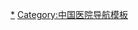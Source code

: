 {{Navbox
|name = 中华人民共和国国家卫生健康委员会直属医院
|title = [[中华人民共和国国家卫生健康委员会直属（管理）医院|<span style="color:#ffffff;">中华人民共和国国家卫生健康委员会直属（管理）医院</span>]]
|titlestyle = background:#bb0000; color: #ffffff;
|bodyclass = hlist
|groupstyle = background: #bb0000; color: #ffffff;
|evenstyle = background:#eff2ff;

|group1 = [[华北|{{white|华北}}]]<sub>12</sub>
|list1  = 
* {{colortext|text=[[北京|{{white|北京}}]]<sub>11</sub>|border=#F08080|bc=#F08080|c=#ffffff}} [[北京协和医院]]
* [[北京医院]]
* [[中日友好医院]]
* [[中国医学科学院阜外医院]]
* [[中国医学科学院肿瘤医院]]
* [[中国医学科学院整形外科医院]]
* [[北京大学第一医院]]
* [[北京大学人民医院]]
* [[北京大学第三医院]]
* [[北京大学口腔医院]]
* [[北京大学第六医院]]

* {{colortext|text=[[天津|{{white|天津}}]]<sub>1</sub>|border=#F08080|bc=#F08080|c=#ffffff}} [[中国医学科学院血液病医院]]

|group2 = [[中国东北地区|{{white|东北}}]]<sub>4</sub>
|list2  = 
* {{colortext|text=[[吉林|{{white|吉林}}]]<sub>4</sub>|border=#F08080|bc=#F08080|c=#ffffff}} [[吉林大学第一医院]]
* [[吉林大学第二医院]]
* [[吉林大学中日联谊医院]]
* [[吉林大学口腔医院]]

|group3 = [[华东|{{white|华东}}]]<sub>9</sub>
|list3  = 
* {{colortext|text=[[上海|{{white|上海}}]]<sub>6</sub>|border=#F08080|bc=#F08080|c=#ffffff}} [[复旦大学附属中山医院]]
* [[复旦大学附属华山医院]]
* [[复旦大学附属儿科医院]]
* [[复旦大学附属妇产科医院]]
* [[复旦大学附属眼耳鼻喉科医院]]
* [[复旦大学附属肿瘤医院]]

* {{colortext|text=[[江苏|{{white|江苏}}]]<sub>1</sub>|border=#F08080|bc=#F08080|c=#ffffff}} [[中国医学科学院皮肤病研究所|中国医学科学院皮肤病医院]]

* {{colortext|text=[[山东|{{white|山东}}]]<sub>2</sub>|border=#F08080|bc=#F08080|c=#ffffff}} [[山东大学齐鲁医院]]
* [[山东大学第二医院]]

|group4 = [[中国中南地区|{{white|中南}}]]<sub>12</sub>
|list4  = 
* {{colortext|text=[[湖北|{{white|湖北}}]]<sub>3</sub>|border=#F08080|bc=#F08080|c=#ffffff}} [[武汉协和医院|华中科技大学同济医学院附属协和医院]]
* [[武汉同济医院|华中科技大学同济医学院附属同济医院]]
* [[梨园医院|华中科技大学同济医学院附属梨园医院]]

* {{colortext|text=[[湖南|{{white|湖南}}]]<sub>3</sub>|border=#F08080|bc=#F08080|c=#ffffff}} [[中南大学湘雅医院]]
* [[中南大学湘雅二医院]]
* [[中南大学湘雅三医院]]

* {{colortext|text=[[广东|{{white|广东}}]]<sub>6</sub>|border=#F08080|bc=#F08080|c=#ffffff}} [[中山大学附属第一医院]]
* [[中山大学孙逸仙纪念医院]]
* [[中山大学附属第三医院]]
* [[中山大学肿瘤防治中心]]
* [[中山大学中山眼科中心]]
* [[中山大学附属口腔医院]]

|group5 = [[中国西南地区|{{white|西南}}]]<sub>4</sub>
|list5  = 
* {{colortext|text=[[四川|{{white|四川}}]]<sub>4</sub>|border=#F08080|bc=#F08080|c=#ffffff}} [[四川大学华西医院]]
* [[四川大學華西第二醫院]]
* [[四川大学华西口腔医院]]
* [[四川大学华西第四医院]]

|group6 = [[中国西北地区|{{white|西北}}]]<sub>3</sub>
|list6 = 
* {{colortext|text=[[陕西|{{white|陕西}}]]<sub>3</sub>|border=#F08080|bc=#F08080|c=#ffffff}} [[西安交通大学第一附属医院]]
* [[西安交通大学第二附属医院]]
* [[西安交通大学口腔医院]]

|belowstyle = background: #bb0000; color: #ffffff;
|below = 
* 参见：[[中华人民共和国国家卫生健康委员会|<span style="color:#ffffff;">中华人民共和国国家卫生健康委员会</span>]]
* [[中华人民共和国国家卫生健康委员会直属（管理）医院|<span style="color:#ffffff;">中华人民共和国国家卫生健康委员会直属（管理）医院</span>]]
* [[三级甲等医院|<span style="color:#ffffff;">三级甲等医院</span>]]
}}<noinclude>

[[Category:中华人民共和国国家卫生健康委员会直属（管理）医院|*]]
[[Category:中国医院导航模板]]
</noinclude>
